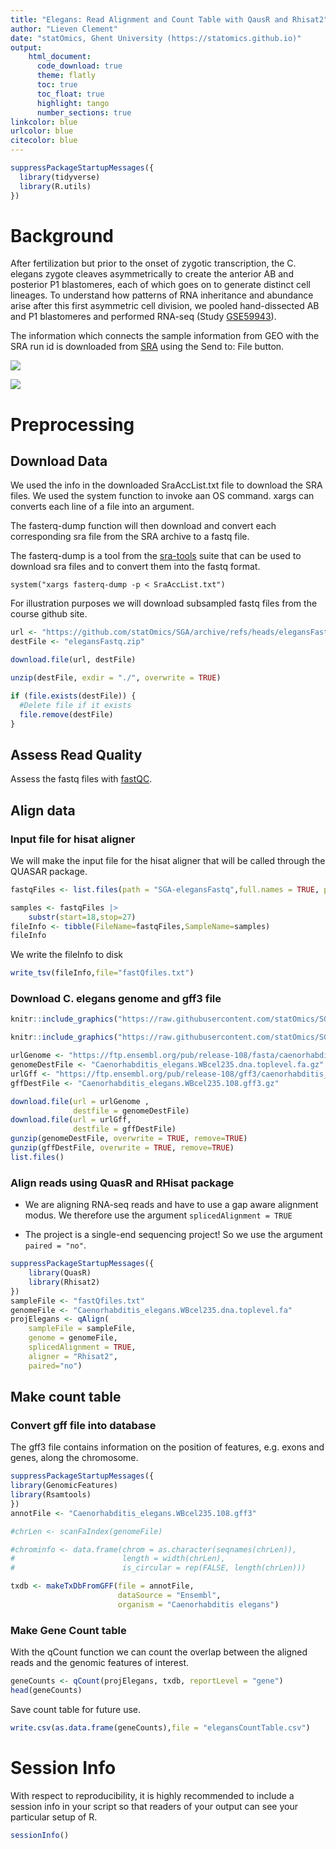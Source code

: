 ```yaml
---
title: "Elegans: Read Alignment and Count Table with QausR and Rhisat2"
author: "Lieven Clement"
date: "statOmics, Ghent University (https://statomics.github.io)"
output:
    html_document:
      code_download: true
      theme: flatly
      toc: true
      toc_float: true
      highlight: tango
      number_sections: true
linkcolor: blue
urlcolor: blue
citecolor: blue
---
```


```r
suppressPackageStartupMessages({
  library(tidyverse)
  library(R.utils)
})
```
# Background 

After fertilization but prior to the onset of zygotic transcription, the C. elegans zygote cleaves asymmetrically to create the anterior AB and posterior P1 blastomeres, each of which goes on to generate distinct cell lineages. To understand how patterns of RNA inheritance and abundance arise after this first asymmetric cell division, we pooled hand-dissected AB and P1 blastomeres and performed RNA-seq (Study [GSE59943](https://www.ncbi.nlm.nih.gov/geo/query/acc.cgi?acc=GSE59943)).


The information which connects the sample information from GEO with the SRA run id is downloaded from [SRA](https://www.ncbi.nlm.nih.gov/sra?term=SRP045110) using the Send to: File button.

![](https://raw.githubusercontent.com/statOmics/SGA/master/images_sequencing/elegans_GSE59943.png)

![](https://raw.githubusercontent.com/statOmics/SGA/master/images_sequencing/elegans_sraAccessions.png)

# Preprocessing 

## Download Data 

We used the info in the downloaded SraAccList.txt file to download the SRA files. 
We used the system function to invoke aan OS command. xargs can converts each line of a file into an argument. 

The fasterq-dump function will then download and convert each corresponding sra file from the SRA archive to a fastq file. 

The fasterq-dump is a tool from the [sra-tools](https://github.com/ncbi/sra-tools) suite that can be used to download sra files and to convert them into the fastq format. 

```
system("xargs fasterq-dump -p < SraAccList.txt")
```

For illustration purposes we will download subsampled fastq files from the course github site. 


```r
url <- "https://github.com/statOmics/SGA/archive/refs/heads/elegansFastq.zip"
destFile <- "elegansFastq.zip"

download.file(url, destFile)

unzip(destFile, exdir = "./", overwrite = TRUE)

if (file.exists(destFile)) {
  #Delete file if it exists
  file.remove(destFile)
}
```

## Assess Read Quality 

Assess the fastq files with [fastQC](https://www.bioinformatics.babraham.ac.uk/projects/fastqc/). 

## Align data

### Input file for hisat aligner

We will make the input file for the hisat aligner that will be called through the QUASAR package. 

```r
fastqFiles <- list.files(path = "SGA-elegansFastq",full.names = TRUE, pattern = "fastq")

samples <- fastqFiles |>
    substr(start=18,stop=27) 
fileInfo <- tibble(FileName=fastqFiles,SampleName=samples)
fileInfo
```

We write the fileInfo to disk 

```r
write_tsv(fileInfo,file="fastQfiles.txt")
```

### Download C. elegans genome and gff3 file 

```r
knitr::include_graphics("https://raw.githubusercontent.com/statOmics/SGA/master/images_sequencing/humanReferenceGenome_fig.png")
```


```r
knitr::include_graphics("https://raw.githubusercontent.com/statOmics/SGA/master/images_sequencing/humanReferenceTranscriptome_fig.png")
```

```r
urlGenome <- "https://ftp.ensembl.org/pub/release-108/fasta/caenorhabditis_elegans/dna/Caenorhabditis_elegans.WBcel235.dna.toplevel.fa.gz"
genomeDestFile <- "Caenorhabditis_elegans.WBcel235.dna.toplevel.fa.gz"
urlGff <- "https://ftp.ensembl.org/pub/release-108/gff3/caenorhabditis_elegans/Caenorhabditis_elegans.WBcel235.108.gff3.gz"
gffDestFile <- "Caenorhabditis_elegans.WBcel235.108.gff3.gz"

download.file(url = urlGenome ,
              destfile = genomeDestFile)
download.file(url = urlGff,
              destfile = gffDestFile)
gunzip(genomeDestFile, overwrite = TRUE, remove=TRUE)
gunzip(gffDestFile, overwrite = TRUE, remove=TRUE)
list.files()
```

### Align reads using QuasR and RHisat package

- We are aligning RNA-seq reads and have to use a gap aware alignment modus. We therefore use the argument `splicedAlignment = TRUE`

- The project is a single-end sequencing project! So we use the argument `paired = "no"`.

```r
suppressPackageStartupMessages({
    library(QuasR)
    library(Rhisat2)
})
sampleFile <- "fastQfiles.txt"
genomeFile <- "Caenorhabditis_elegans.WBcel235.dna.toplevel.fa"    
projElegans <- qAlign(
    sampleFile = sampleFile, 
    genome = genomeFile,
    splicedAlignment = TRUE, 
    aligner = "Rhisat2",
    paired="no")
```

## Make count table

### Convert gff file into database

The gff3 file contains information on the position of features, e.g. exons and genes, along the chromosome. 

```r
suppressPackageStartupMessages({
library(GenomicFeatures)
library(Rsamtools)
})
annotFile <- "Caenorhabditis_elegans.WBcel235.108.gff3"

#chrLen <- scanFaIndex(genomeFile)

#chrominfo <- data.frame(chrom = as.character(seqnames(chrLen)),
#                        length = width(chrLen),
#                        is_circular = rep(FALSE, length(chrLen)))

txdb <- makeTxDbFromGFF(file = annotFile,
                        dataSource = "Ensembl",
                        organism = "Caenorhabditis elegans")
```

### Make Gene Count table 

With the qCount function we can count the overlap between the aligned reads and the genomic features of interest. 

```r
geneCounts <- qCount(projElegans, txdb, reportLevel = "gene")
head(geneCounts)
```

Save count table for future use. 

```r
write.csv(as.data.frame(geneCounts),file = "elegansCountTable.csv")
```


# Session Info

With respect to reproducibility, it is highly recommended to include a session info in your script so that readers of your output can see your particular setup of R. 

```r
sessionInfo()
```

